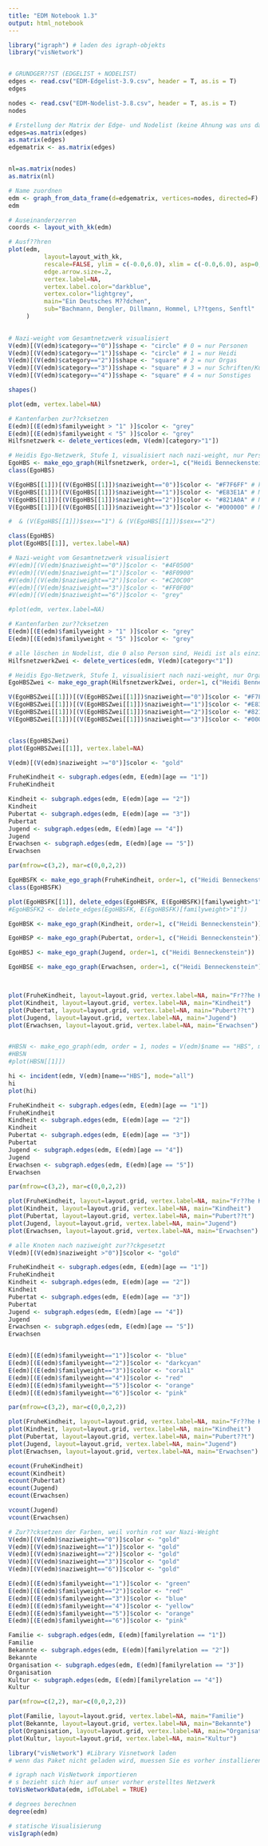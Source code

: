 ```yaml
---
title: "EDM Notebook 1.3"
output: html_notebook
---
```


```r
library("igraph") # laden des igraph-objekts
library("visNetwork")


# GRUNDGER??ST (EDGELIST + NODELIST)
edges <- read.csv("EDM-Edgelist-3.9.csv", header = T, as.is = T)
edges

nodes <- read.csv("EDM-Nodelist-3.8.csv", header = T, as.is = T)
nodes

# Erstellung der Matrix der Edge- und Nodelist (keine Ahnung was uns das bringt)
edges=as.matrix(edges)
as.matrix(edges)
edgematrix <- as.matrix(edges)


nl=as.matrix(nodes)
as.matrix(nl)

# Name zuordnen
edm <- graph_from_data_frame(d=edgematrix, vertices=nodes, directed=F) #oder d=edgematrix
edm

# Auseinanderzerren
coords <- layout_with_kk(edm)

# Ausf??hren
plot(edm, 
          layout=layout_with_kk, 
          rescale=FALSE, ylim = c(-0.0,6.0), xlim = c(-0.0,6.0), asp=0,
          edge.arrow.size=.2, 
          vertex.label=NA,
          vertex.label.color="darkblue",
          vertex.color="lightgrey",
          main="Ein Deutsches M??dchen",
          sub="Bachmann, Dengler, Dillmann, Hommel, L??tgens, Senftl"
     )
  
```

```r

# Nazi-weight vom Gesamtnetzwerk visualisiert
V(edm)[(V(edm)$category=="0")]$shape <- "circle" # 0 = nur Personen
V(edm)[(V(edm)$category=="1")]$shape <- "circle" # 1 = nur Heidi
V(edm)[(V(edm)$category=="2")]$shape <- "square" # 2 = nur Orgas
V(edm)[(V(edm)$category=="3")]$shape <- "square" # 3 = nur Schriften/Kultur
V(edm)[(V(edm)$category=="4")]$shape <- "square" # 4 = nur Sonstiges

shapes()

plot(edm, vertex.label=NA)

```



```r

# Kantenfarben zur??cksetzen
E(edm)[(E(edm)$familyweight > "1" )]$color <- "grey"
E(edm)[(E(edm)$familyweight < "5" )]$color <- "grey"
Hilfsnetzwerk <- delete_vertices(edm, V(edm)[category>"1"])

# Heidis Ego-Netzwerk, Stufe 1, visualisiert nach nazi-weight, nur Personen
EgoHBS <- make_ego_graph(Hilfsnetzwerk, order=1, c("Heidi Benneckenstein"))
class(EgoHBS)

V(EgoHBS[[1]])[(V(EgoHBS[[1]])$naziweight=="0")]$color <- "#F7F6FF" # kein Nazi, braunrot
V(EgoHBS[[1]])[(V(EgoHBS[[1]])$naziweight=="1")]$color <- "#E83E1A" # Mitläufer, hellrot
V(EgoHBS[[1]])[(V(EgoHBS[[1]])$naziweight=="2")]$color <- "#821A0A" # Nazi, dunkelrot
V(EgoHBS[[1]])[(V(EgoHBS[[1]])$naziweight=="3")]$color <- "#000000" # Nazi-Größe, schwarz

#  & (V(EgoHBS[[1]])$sex=="1") & (V(EgoHBS[[1]])$sex=="2")

class(EgoHBS)
plot(EgoHBS[[1]], vertex.label=NA)

# Nazi-weight vom Gesamtnetzwerk visualisiert
#V(edm)[(V(edm)$naziweight=="0")]$color <- "#4F0500"
#V(edm)[(V(edm)$naziweight=="1")]$color <- "#8F0900"
#V(edm)[(V(edm)$naziweight=="2")]$color <- "#C20C00"
#V(edm)[(V(edm)$naziweight=="3")]$color <- "#FF0F00"
#V(edm)[(V(edm)$naziweight=="6")]$color <- "grey"

#plot(edm, vertex.label=NA)
```

```r

# Kantenfarben zur??cksetzen
E(edm)[(E(edm)$familyweight > "1" )]$color <- "grey"
E(edm)[(E(edm)$familyweight < "5" )]$color <- "grey"

# alle löschen in Nodelist, die 0 also Person sind, Heidi ist als einzige 1
HilfsnetzwerkZwei <- delete_vertices(edm, V(edm)[category<"1"])

# Heidis Ego-Netzwerk, Stufe 1, visualisiert nach nazi-weight, nur Orgas und Kultur/Schriften und Sonstiges
EgoHBSZwei <- make_ego_graph(HilfsnetzwerkZwei, order=1, c("Heidi Benneckenstein"))

V(EgoHBSZwei[[1]])[(V(EgoHBSZwei[[1]])$naziweight=="0")]$color <- "#F7F6FF" # kein Nazi, braunrot
V(EgoHBSZwei[[1]])[(V(EgoHBSZwei[[1]])$naziweight=="1")]$color <- "#E83E1A" # Mitläufer, hellrot
V(EgoHBSZwei[[1]])[(V(EgoHBSZwei[[1]])$naziweight=="2")]$color <- "#821A0A" # Nazi, dunkelrot
V(EgoHBSZwei[[1]])[(V(EgoHBSZwei[[1]])$naziweight=="3")]$color <- "#000000" # Nazi-Größe, schwarz


class(EgoHBSZwei)
plot(EgoHBSZwei[[1]], vertex.label=NA)

```


```r

V(edm)[(V(edm)$naziweight >="0")]$color <- "gold"

FruheKindheit <- subgraph.edges(edm, E(edm)[age == "1"])
FruheKindheit

Kindheit <- subgraph.edges(edm, E(edm)[age == "2"])
Kindheit
Pubertat <- subgraph.edges(edm, E(edm)[age == "3"])
Pubertat
Jugend <- subgraph.edges(edm, E(edm)[age == "4"])
Jugend
Erwachsen <- subgraph.edges(edm, E(edm)[age == "5"])
Erwachsen

par(mfrow=c(3,2), mar=c(0,0,2,2))

EgoHBSFK <- make_ego_graph(FruheKindheit, order=1, c("Heidi Benneckenstein"))
class(EgoHBSFK)

plot(EgoHBSFK[[1]], delete_edges(EgoHBSFK, E(EgoHBSFK)[familyweight>"1"]))
#EgoHBSFK2 <- delete_edges(EgoHBSFK, E(EgoHBSFK)[familyweight>"1"])

EgoHBSK <- make_ego_graph(Kindheit, order=1, c("Heidi Benneckenstein"))

EgoHBSP <- make_ego_graph(Pubertat, order=1, c("Heidi Benneckenstein"))

EgoHBSJ <- make_ego_graph(Jugend, order=1, c("Heidi Benneckenstein"))

EgoHBSE <- make_ego_graph(Erwachsen, order=1, c("Heidi Benneckenstein"))



plot(FruheKindheit, layout=layout.grid, vertex.label=NA, main="Fr??he Kindheit")
plot(Kindheit, layout=layout.grid, vertex.label=NA, main="Kindheit")
plot(Pubertat, layout=layout.grid, vertex.label=NA, main="Pubert??t")
plot(Jugend, layout=layout.grid, vertex.label=NA, main="Jugend")
plot(Erwachsen, layout=layout.grid, vertex.label=NA, main="Erwachsen")



```


```r

#HBSN <- make_ego_graph(edm, order = 1, nodes = V(edm)$name == "HBS", mode = "all")
#HBSN
#plot(HBSN[[1]]) 

hi <- incident(edm, V(edm)[name=="HBS"], mode="all")
hi
plot(hi)

```



```r


FruheKindheit <- subgraph.edges(edm, E(edm)[age == "1"])
FruheKindheit
Kindheit <- subgraph.edges(edm, E(edm)[age == "2"])
Kindheit
Pubertat <- subgraph.edges(edm, E(edm)[age == "3"])
Pubertat
Jugend <- subgraph.edges(edm, E(edm)[age == "4"])
Jugend
Erwachsen <- subgraph.edges(edm, E(edm)[age == "5"])
Erwachsen

par(mfrow=c(3,2), mar=c(0,0,2,2))

plot(FruheKindheit, layout=layout.grid, vertex.label=NA, main="Fr??he Kindheit")
plot(Kindheit, layout=layout.grid, vertex.label=NA, main="Kindheit")
plot(Pubertat, layout=layout.grid, vertex.label=NA, main="Pubert??t")
plot(Jugend, layout=layout.grid, vertex.label=NA, main="Jugend")
plot(Erwachsen, layout=layout.grid, vertex.label=NA, main="Erwachsen")


```

```r

# alle Knoten nach naziweight zur??ckgesetzt
V(edm)[(V(edm)$naziweight >"0")]$color <- "gold"

FruheKindheit <- subgraph.edges(edm, E(edm)[age == "1"])
FruheKindheit
Kindheit <- subgraph.edges(edm, E(edm)[age == "2"])
Kindheit
Pubertat <- subgraph.edges(edm, E(edm)[age == "3"])
Pubertat
Jugend <- subgraph.edges(edm, E(edm)[age == "4"])
Jugend
Erwachsen <- subgraph.edges(edm, E(edm)[age == "5"])
Erwachsen


E(edm)[(E(edm)$familyweight=="1")]$color <- "blue"
E(edm)[(E(edm)$familyweight=="2")]$color <- "darkcyan"
E(edm)[(E(edm)$familyweight=="3")]$color <- "coral1"
E(edm)[(E(edm)$familyweight=="4")]$color <- "red"
E(edm)[(E(edm)$familyweight=="5")]$color <- "orange"
E(edm)[(E(edm)$familyweight=="6")]$color <- "pink"

par(mfrow=c(3,2), mar=c(0,0,2,2))

plot(FruheKindheit, layout=layout.grid, vertex.label=NA, main="Fr??he Kindheit")
plot(Kindheit, layout=layout.grid, vertex.label=NA, main="Kindheit")
plot(Pubertat, layout=layout.grid, vertex.label=NA, main="Pubert??t")
plot(Jugend, layout=layout.grid, vertex.label=NA, main="Jugend")
plot(Erwachsen, layout=layout.grid, vertex.label=NA, main="Erwachsen")

ecount(FruheKindheit)
ecount(Kindheit)
ecount(Pubertat)
ecount(Jugend)
ecount(Erwachsen)

vcount(Jugend)
vcount(Erwachsen)

```


```r

# Zur??cksetzen der Farben, weil vorhin rot war Nazi-Weight
V(edm)[(V(edm)$naziweight=="0")]$color <- "gold"
V(edm)[(V(edm)$naziweight=="1")]$color <- "gold"
V(edm)[(V(edm)$naziweight=="2")]$color <- "gold"
V(edm)[(V(edm)$naziweight=="3")]$color <- "gold"
V(edm)[(V(edm)$naziweight=="6")]$color <- "gold"

E(edm)[(E(edm)$familyweight=="1")]$color <- "green"
E(edm)[(E(edm)$familyweight=="2")]$color <- "red"
E(edm)[(E(edm)$familyweight=="3")]$color <- "blue"
E(edm)[(E(edm)$familyweight=="4")]$color <- "yellow"
E(edm)[(E(edm)$familyweight=="5")]$color <- "orange"
E(edm)[(E(edm)$familyweight=="6")]$color <- "pink"

Familie <- subgraph.edges(edm, E(edm)[familyrelation == "1"])
Familie
Bekannte <- subgraph.edges(edm, E(edm)[familyrelation == "2"])
Bekannte
Organisation <- subgraph.edges(edm, E(edm)[familyrelation == "3"])
Organisation
Kultur <- subgraph.edges(edm, E(edm)[familyrelation == "4"])
Kultur

par(mfrow=c(2,2), mar=c(0,0,2,2))

plot(Familie, layout=layout.grid, vertex.label=NA, main="Familie")
plot(Bekannte, layout=layout.grid, vertex.label=NA, main="Bekannte")
plot(Organisation, layout=layout.grid, vertex.label=NA, main="Organisation")
plot(Kultur, layout=layout.grid, vertex.label=NA, main="Kultur")

```


```r
library("visNetwork") #Library Visnetwork laden
# wenn das Paket nicht geladen wird, muessen Sie es vorher installieren!

# igraph nach VisNetwork importieren
# s bezieht sich hier auf unser vorher erstelltes Netzwerk
toVisNetworkData(edm, idToLabel = TRUE) 

# degrees berechnen
degree(edm) 

# statische Visualisierung
visIgraph(edm)


```